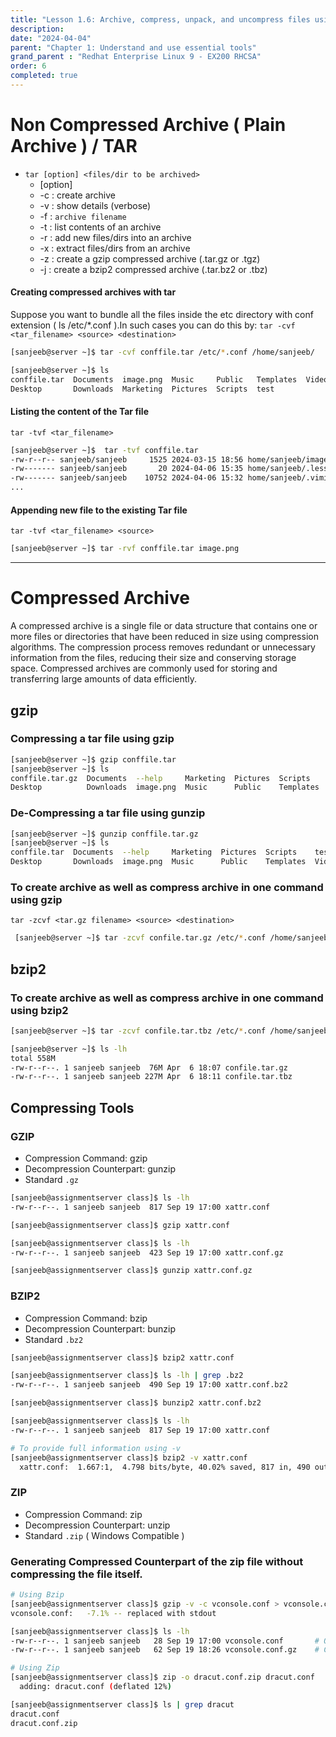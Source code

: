 ```yaml
---
title: "Lesson 1.6: Archive, compress, unpack, and uncompress files using tar, gzip, and bzip2"
description: 
date: "2024-04-04"
parent: "Chapter 1: Understand and use essential tools"
grand_parent : "Redhat Enterprise Linux 9 - EX200 RHCSA"
order: 6
completed: true
---
```

# Non Compressed Archive ( Plain Archive ) / TAR

- `tar [option] <files/dir to be archived>`
    - [option]
    - -c : create archive
    - -v : show details (verbose)
    - -f : `archive filename`
    - -t : list contents of an archive
    - -r : add new files/dirs into an archive
    - -x : extract files/dirs from an archive
    - -z : create a gzip compressed archive (.tar.gz or .tgz)
    - -j : create a bzip2 compressed archive (.tar.bz2 or .tbz)

#### Creating compressed  archives with tar
Suppose you want to bundle all the files inside the etc directory with conf extension ( ls /etc/*.conf ).In such cases you can do this by:
`tar -cvf <tar_filename> <source> <destination>`
```bash /conffile.tar/2 
[sanjeeb@server ~]$ tar -cvf conffile.tar /etc/*.conf /home/sanjeeb/

[sanjeeb@server ~]$ ls
conffile.tar  Documents  image.png  Music     Public   Templates  Videos
Desktop       Downloads  Marketing  Pictures  Scripts  test

```
#### Listing the content of the Tar file
`tar -tvf <tar_filename>`
```bash     
[sanjeeb@server ~]$  tar -tvf conffile.tar 
-rw-r--r-- sanjeeb/sanjeeb     1525 2024-03-15 18:56 home/sanjeeb/image.png
-rw------- sanjeeb/sanjeeb       20 2024-04-06 15:35 home/sanjeeb/.lesshst
-rw------- sanjeeb/sanjeeb    10752 2024-04-06 15:32 home/sanjeeb/.viminfo
...
```

#### Appending new file to the existing Tar file 
`tar -tvf <tar_filename> <source>`
```bash 
[sanjeeb@server ~]$ tar -rvf conffile.tar image.png 
```
---
# Compressed Archive
A compressed archive is a single file or data structure that contains one or more files or directories that have been reduced in size using compression algorithms. The compression process removes redundant or unnecessary information from the files, reducing their size and conserving storage space. Compressed archives are commonly used for storing and transferring large amounts of data efficiently.

## gzip 
### Compressing a tar file using gzip
```bash /conffile.tar.gz/
[sanjeeb@server ~]$ gzip conffile.tar 
[sanjeeb@server ~]$ ls
conffile.tar.gz  Documents  --help     Marketing  Pictures  Scripts    test
Desktop          Downloads  image.png  Music      Public    Templates  Videos 
```

### De-Compressing a tar file using gunzip
```bash /conffile.tar/2
[sanjeeb@server ~]$ gunzip conffile.tar.gz 
[sanjeeb@server ~]$ ls
conffile.tar  Documents  --help     Marketing  Pictures  Scripts    test
Desktop       Downloads  image.png  Music      Public    Templates  Videos
```

### To create archive as well as compress archive in one command using gzip
`tar -zcvf <tar.gz filename> <source> <destination>`
```bash
 [sanjeeb@server ~]$ tar -zcvf confile.tar.gz /etc/*.conf /home/sanjeeb/
```
## bzip2
### To create archive as well as compress archive in one command using bzip2
```bash /confile.tar.tbz/2
[sanjeeb@server ~]$ tar -zcvf confile.tar.tbz /etc/*.conf /home/sanjeeb/

[sanjeeb@server ~]$ ls -lh 
total 558M
-rw-r--r--. 1 sanjeeb sanjeeb  76M Apr  6 18:07 confile.tar.gz
-rw-r--r--. 1 sanjeeb sanjeeb 227M Apr  6 18:11 confile.tar.tbz
```



## Compressing Tools 
### GZIP 
- Compression Command: gzip 
- Decompression Counterpart: gunzip
- Standard `.gz`

```bash {4,9} /817/ /423/
[sanjeeb@assignmentserver class]$ ls -lh 
-rw-r--r--. 1 sanjeeb sanjeeb  817 Sep 19 17:00 xattr.conf

[sanjeeb@assignmentserver class]$ gzip xattr.conf 

[sanjeeb@assignmentserver class]$ ls -lh 
-rw-r--r--. 1 sanjeeb sanjeeb  423 Sep 19 17:00 xattr.conf.gz

[sanjeeb@assignmentserver class]$ gunzip xattr.conf.gz 
```

### BZIP2
- Compression Command: bzip 
- Decompression Counterpart: bunzip
- Standard `.bz2`

```bash {1,6} /490/ /817/
[sanjeeb@assignmentserver class]$ bzip2 xattr.conf 

[sanjeeb@assignmentserver class]$ ls -lh | grep .bz2 
-rw-r--r--. 1 sanjeeb sanjeeb  490 Sep 19 17:00 xattr.conf.bz2

[sanjeeb@assignmentserver class]$ bunzip2 xattr.conf.bz2 

[sanjeeb@assignmentserver class]$ ls -lh
-rw-r--r--. 1 sanjeeb sanjeeb  817 Sep 19 17:00 xattr.conf

# To provide full information using -v
[sanjeeb@assignmentserver class]$ bzip2 -v xattr.conf
  xattr.conf:  1.667:1,  4.798 bits/byte, 40.02% saved, 817 in, 490 out.
```

### ZIP 
- Compression Command: zip 
- Decompression Counterpart: unzip
- Standard `.zip` ( Windows Compatible )

### Generating Compressed Counterpart of the zip file without compressing the file itself.

```bash
# Using Bzip
[sanjeeb@assignmentserver class]$ gzip -v -c vconsole.conf > vconsole.conf.gz
vconsole.conf:	 -7.1% -- replaced with stdout

[sanjeeb@assignmentserver class]$ ls -lh
-rw-r--r--. 1 sanjeeb sanjeeb   28 Sep 19 17:00 vconsole.conf       # Original File
-rw-r--r--. 1 sanjeeb sanjeeb   62 Sep 19 18:26 vconsole.conf.gz    # Compressed Counterpart

# Using Zip
[sanjeeb@assignmentserver class]$ zip -o dracut.conf.zip dracut.conf 
  adding: dracut.conf (deflated 12%)

[sanjeeb@assignmentserver class]$ ls | grep dracut 
dracut.conf
dracut.conf.zip
```